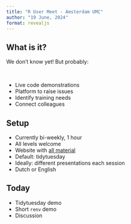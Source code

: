 ```yaml
---
title: "R User Meet - Amsterdam UMC"
author: "19 June, 2024"
format: revealjs
---
```


## What is it?

We don't know yet! But probably:

<br>

- Live code demonstrations
- Platform to raise issues
- Identify training needs
- Connect colleagues

## Setup

- Currently bi-weekly, 1 hour
- All levels welcome
- Website with [all material](https://langtonhugh.github.io/rum_umc/)
- Default: tidytuesday
- Ideally: different presentations each session
- Dutch or English

## Today

- Tidytuesday demo
- Short `renv` demo
- Discussion

